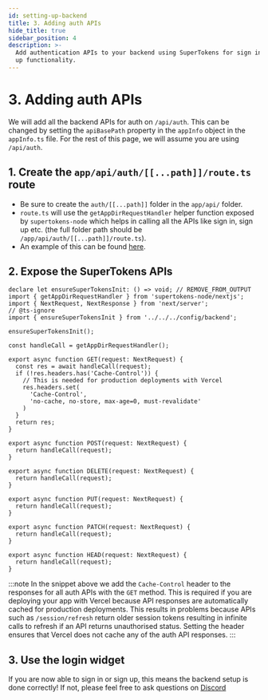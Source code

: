 ```yaml
---
id: setting-up-backend
title: 3. Adding auth APIs
hide_title: true
sidebar_position: 4
description: >-
  Add authentication APIs to your backend using SuperTokens for sign in and sign
  up functionality.
---
```



# 3. Adding auth APIs

We will add all the backend APIs for auth on `/api/auth`. This can be changed by setting the `apiBasePath` property in the `appInfo` object in the `appInfo.ts` file. For the rest of this page, we will assume you are using `/api/auth`.

## 1. Create the `app/api/auth/[[...path]]/route.ts` route
- Be sure to create the `auth/[[...path]]` folder in the `app/api/` folder.
- `route.ts` will use the `getAppDirRequestHandler` helper function exposed by `supertokens-node` which helps in calling all the APIs like sign in, sign up etc. (the full folder path should be `/app/api/auth/[[...path]]/route.ts`).
- An example of this can be found [here](https://github.com/supertokens/next.js/blob/canary/examples/with-supertokens/app/api/auth/%5B...path%5D/route.ts).

## 2. Expose the SuperTokens APIs

<AppInfoForm />

```tsx title="app/api/auth/[[...path]]/route.ts"
declare let ensureSuperTokensInit: () => void; // REMOVE_FROM_OUTPUT
import { getAppDirRequestHandler } from 'supertokens-node/nextjs';
import { NextRequest, NextResponse } from 'next/server';
// @ts-ignore
import { ensureSuperTokensInit } from '../../../config/backend';

ensureSuperTokensInit();

const handleCall = getAppDirRequestHandler();

export async function GET(request: NextRequest) {
  const res = await handleCall(request);
  if (!res.headers.has('Cache-Control')) {
    // This is needed for production deployments with Vercel
    res.headers.set(
      'Cache-Control',
      'no-cache, no-store, max-age=0, must-revalidate'
    )
  }
  return res;
}

export async function POST(request: NextRequest) {
  return handleCall(request);
}

export async function DELETE(request: NextRequest) {
  return handleCall(request);
}

export async function PUT(request: NextRequest) {
  return handleCall(request);
}

export async function PATCH(request: NextRequest) {
  return handleCall(request);
}

export async function HEAD(request: NextRequest) {
  return handleCall(request);
}
```

:::note
In the snippet above we add the `Cache-Control` header to the responses for all auth APIs with the `GET` method. This is required if you are deploying your app with Vercel because API responses are automatically cached for production deployments. This results in problems because APIs such as `/session/refresh` return older session tokens resulting in infinite calls to refresh if an API returns unauthorised status. Setting the header ensures that Vercel does not cache any of the auth API responses.
:::

## 3. Use the login widget
If you are now able to sign in or sign up, this means the backend setup is done correctly! If not, please feel free to ask questions on [Discord](https://supertokens.com/discord)
